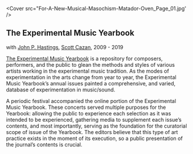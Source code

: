 <Cover src="For-A-New-Musical-Masochism-Matador-Oven_Page_01.jpg' />

## The Experimental Music Yearbook
with [John P. Hastings](https://www.johnphastings.org/), [Scott Cazan](https://scottcazan.com/), 2009 - 2019

[The Experimental Music Yearbook](https://experimentalmusicyearbook.com/) is a repository for composers, performers, and the public to glean the methods and styles of various artists working in the experimental music tradition. As the modes of experimentation in the arts change from year to year, the Experimental Music Yearbook’s annual issues painted a comprehensive, and varied, database of experimentation in music/sound.

A periodic festival accompanied the online portion of the Experimental Music Yearbook. These concerts served multiple purposes for the Yearbook: allowing the public to experience each selection as it was intended to be experienced, gathering media to supplement each issue’s contents, and most importantly, serving as the foundation for the curatorial scope of issue of the Yearbook. The editors believe that this type of art practice exists in the moment of its execution, so a public presentation of the journal’s contents is crucial.
